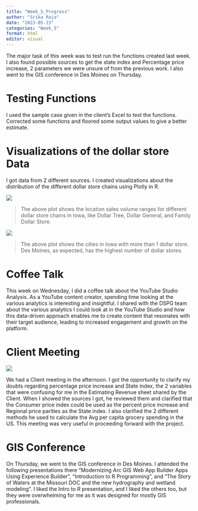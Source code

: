 ```yaml
---
title: "Week_5_Progress"
author: "Srika Raja"
date: "2023-05-23"
categories: "Week_5"
format: html
editor: visual
---
```


The major task of this week was to test run the functions created last week. I also found possible sources to get the state index and Percentage price increase, 2 parameters we were unsure of from the previous work. I also went to the GIS conference in Des Moines on Thursday.

# Testing Functions

I used the sample case given in the client's Excel to test the functions. Corrected some functions and floored some output values to give a better estimate.

# Visualizations of the dollar store Data

I got data from 2 different sources. I created visualizations about the distribution of the different dollar store chains using Plotly in R.

![](images/Location%20sales%20volume%20distribution.png)

> The above plot shows the location sales volume ranges for different dollar store chains in Iowa, like Dollar Tree, Dollar General, and Family Dollar Store.

![](images/Dollar%20store%20distribution.png)

> The above plot shows the cities in Iowa with more than 1 dollar store. Des Moines, as expected, has the highest number of dollar stores.

# Coffee Talk

This week on Wednesday, I did a coffee talk about the YouTube Studio Analysis. As a YouTube content creator, spending time looking at the various analytics is interesting and insightful. I shared with the DSPG team about the various analytics I could look at in the YouTube Studio and how this data-driven approach enables me to create content that resonates with their target audience, leading to increased engagement and growth on the platform.

# Client Meeting

![](images/WhatsApp Image 2023-06-16 at 16.03.52.jpg)

We had a Client meeting in the afternoon. I got the opportunity to clarify my doubts regarding percentage price increase and State index, the 2 variables that were confusing for me in the Estimating Revenue sheet shared by the Client. When I showed the sources I got, he reviewed them and clarified that the Consumer price index could be used as the percent price increase and Regional price parities as the State index. I also clarified the 2 different methods he used to calculate the Avg per capita grocery spending in the US. This meeting was very useful in proceeding forward with the project.

# GIS Conference

On Thursday, we went to the GIS conference in Des Moines. I attended the following presentations there "Modernizing Arc GIS Web App Builder Apps Using Experience Builder", "Introduction to R Programming", and "The Story of Waters at the Missouri DOC and the new hydrography and wetland modeling". I liked the Intro to R presentation, and I liked the others too, but they were overwhelming for me as it was designed for mostly GIS professionals.
